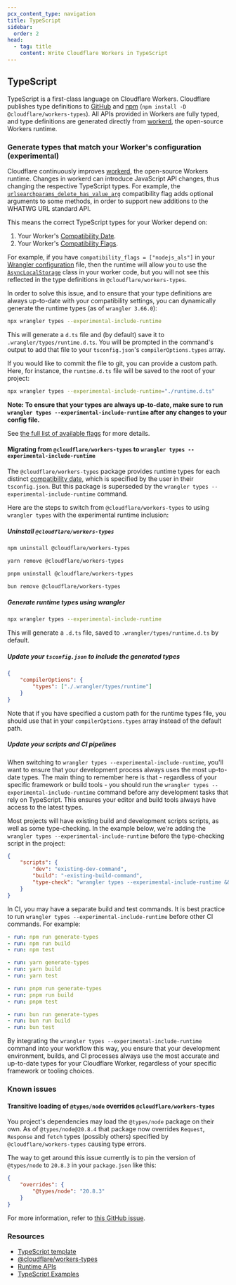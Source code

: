 ```yaml
---
pcx_content_type: navigation
title: TypeScript
sidebar:
  order: 2
head:
  - tag: title
    content: Write Cloudflare Workers in TypeScript
---
```



## TypeScript

TypeScript is a first-class language on Cloudflare Workers. Cloudflare publishes type definitions to [GitHub](https://github.com/cloudflare/workers-types) and [npm](https://www.npmjs.com/package/@cloudflare/workers-types) (`npm install -D @cloudflare/workers-types`). All APIs provided in Workers are fully typed, and type definitions are generated directly from [workerd](https://github.com/cloudflare/workerd), the open-source Workers runtime.

### Generate types that match your Worker's configuration (experimental)

Cloudflare continuously improves [workerd](https://github.com/cloudflare/workerd), the open-source Workers runtime.
Changes in workerd can introduce JavaScript API changes, thus changing the respective TypeScript types. For example, the [`urlsearchparams_delete_has_value_arg`](/workers/configuration/compatibility-dates/#urlsearchparams-delete-and-has-value-argument) compatibility flag adds optional arguments to some methods, in order to support new additions to the WHATWG URL standard API.

This means the correct TypeScript types for your Worker depend on:

1. Your Worker's [Compatibility Date](/workers/configuration/compatibility-dates/).
2. Your Worker's [Compatibility Flags](/workers/configuration/compatibility-dates/#compatibility-flags).

For example, if you have `compatibility_flags = ["nodejs_als"]` in your [Wrangler configuration](/workers/wrangler/configuration) file, then the runtime will allow you to use the [`AsyncLocalStorage`](https://nodejs.org/api/async_context.html#class-asynclocalstorage) class in your worker code, but you will not see this reflected in the type definitions in `@cloudflare/workers-types`.

In order to solve this issue, and to ensure that your type definitions are always up-to-date with your compatibility settings, you can dynamically generate the runtime types (as of `wrangler 3.66.0`):

```bash
npx wrangler types --experimental-include-runtime
```

This will generate a `d.ts` file and (by default) save it to `.wrangler/types/runtime.d.ts`. You will be prompted in the command's output to add that file to your `tsconfig.json`'s `compilerOptions.types` array.

If you would like to commit the file to git, you can provide a custom path. Here, for instance, the `runtime.d.ts` file will be saved to the root of your project:

```bash
npx wrangler types --experimental-include-runtime="./runtime.d.ts"
```

**Note: To ensure that your types are always up-to-date, make sure to run `wrangler types --experimental-include-runtime` after any changes to your config file.**

See [the full list of available flags](/workers/wrangler/commands/#types) for more details.

#### Migrating from `@cloudflare/workers-types` to `wrangler types --experimental-include-runtime`

The `@cloudflare/workers-types` package provides runtime types for each distinct [compatibility date](https://github.com/cloudflare/workerd/tree/main/npm/workers-types#compatibility-dates), which is specified by the user in their `tsconfig.json`. But this package is superseded by the `wrangler types --experimental-include-runtime` command.

Here are the steps to switch from `@cloudflare/workers-types` to using `wrangler types` with the experimental runtime inclusion:

##### Uninstall `@cloudflare/workers-types`

<Tabs> <TabItem label="npm">

```sh
npm uninstall @cloudflare/workers-types
```

</TabItem> <TabItem label="yarn">

```sh
yarn remove @cloudflare/workers-types
```

</TabItem> <TabItem label="pnpm">

```sh
pnpm uninstall @cloudflare/workers-types
```

</TabItem> <TabItem label="bun">

```sh
bun remove @cloudflare/workers-types
```

</TabItem> </Tabs>

##### Generate runtime types using wrangler

```bash
npx wrangler types --experimental-include-runtime
```

This will generate a `.d.ts` file, saved to `.wrangler/types/runtime.d.ts` by default.

##### Update your `tsconfig.json` to include the generated types

```json
{
	"compilerOptions": {
		"types": ["./.wrangler/types/runtime"]
	}
}
```

Note that if you have specified a custom path for the runtime types file, you should use that in your `compilerOptions.types` array instead of the default path.

##### Update your scripts and CI pipelines

When switching to `wrangler types --experimental-include-runtime`, you'll want to ensure that your development process always uses the most up-to-date types. The main thing to remember here is that - regardless of your specific framework or build tools - you should run the `wrangler types --experimental-include-runtime` command before any development tasks that rely on TypeScript. This ensures your editor and build tools always have access to the latest types.

Most projects will have existing build and development scripts scripts, as well as some type-checking. In the example below, we're adding the `wrangler types --experimental-include-runtime` before the type-checking script in the project:

```json
{
	"scripts": {
		"dev": "existing-dev-command",
		"build": "-existing-build-command",
		"type-check": "wrangler types --experimental-include-runtime && tsc"
	}
}
```

In CI, you may have a separate build and test commands. It is best practice to run `wrangler types --experimental-include-runtime` before other CI commands. For example:

<Tabs> <TabItem label="npm">

```yaml
- run: npm run generate-types
- run: npm run build
- run: npm test
```

</TabItem> <TabItem label="yarn">

```yaml
- run: yarn generate-types
- run: yarn build
- run: yarn test
```

</TabItem> <TabItem label="pnpm">

```yaml
- run: pnpm run generate-types
- run: pnpm run build
- run: pnpm test
```

</TabItem> <TabItem label="bun">

```yaml
- run: bun run generate-types
- run: bun run build
- run: bun test
```

</TabItem> </Tabs>

By integrating the `wrangler types --experimental-include-runtime` command into your workflow this way, you ensure that your development environment, builds, and CI processes always use the most accurate and up-to-date types for your Cloudflare Worker, regardless of your specific framework or tooling choices.

### Known issues

#### Transitive loading of `@types/node` overrides `@cloudflare/workers-types`

You project's dependencies may load the `@types/node` package on their own. As of `@types/node@20.8.4` that package now overrides `Request`, `Response` and `fetch` types (possibly others) specified by `@cloudflare/workers-types` causing type errors.

The way to get around this issue currently is to pin the version of `@types/node` to `20.8.3` in your `package.json` like this:

```json
{
	"overrides": {
		"@types/node": "20.8.3"
	}
}
```

For more information, refer to [this GitHub issue](https://github.com/cloudflare/workerd/issues/1298).

### Resources

- [TypeScript template](https://github.com/cloudflare/workers-sdk/tree/main/packages/create-cloudflare/templates/hello-world/ts)
- [@cloudflare/workers-types](https://github.com/cloudflare/workers-types)
- [Runtime APIs](/workers/runtime-apis/)
- [TypeScript Examples](/workers/examples/?languages=TypeScript)
